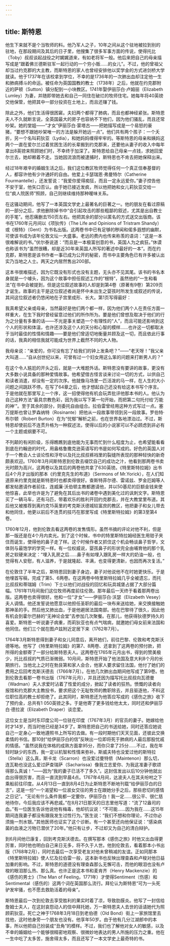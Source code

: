 ```yaml
---
---
---
```

title: 斯特恩
---




他生下来就不是个当牧师的料。他乃军人之子，10年之间从这个驻地被拉到别的驻地，在那段期间及其后的日子里，他搜集了很多军事方面的传说，使得托比（Toby）叔叔谈起战役之时娓娓道来，有如老将军一般。他后来把自己的母亲描写成是“跟着佛兰德斯驻军一起行动的一个穷小贩……的女儿”。不过，他的曾祖父却当过约克郡的大主教，而斯特恩的家人也曾经安排他以奖学金的方式进剑桥大学就读。他于1737年在该校拿到学位，不幸的是1736年的一次肺出血却注定他一生和肺病搏斗的命运。被任命为英国国教的教士（1738年）之后，他就在约克郡附近的萨顿（Sutton）镇分配到一小块教区。1741年娶伊丽莎白·卢姆丽（Elizabeth Lumley）为妻，并随即带她去和自己一同住在破烂的牧师住宅。她每年将40英镑交他保管，他把其中一部分投资在土地上，而且还赚了钱。

除此之外，他们生活得很困窘。夫妇两个都得了肺病，而且也都神经紧张。斯特恩夫人不久就断言说，全英国最大的房子也容纳不下他们，因为他们骚乱，而且还常吵架。她的堂姐——“才女”伊丽莎白·蒙塔古——把她描写成是一个易怒的豪猪，“要想不跟她吵架唯一的方法是躲开她远一点”。他们共有两个孩子：一个夭折，另一个名叫莉狄亚（Lydia），和她妈妈缠得牢牢的。等斯特恩的母亲和姨妈这两个一直在爱尔兰过着贫困生活的长辈搬到约克郡来，还要他从妻子的收入中每年拿出8英镑来照顾她们时，不幸终于加深了。斯特恩给自己母亲一点钱，求她回爱尔兰去，她却赖着不走。当她因流浪而被逮捕时，斯特恩也不肯去把她保释出来。

经过18年艰辛的婚姻生活之后，我们这位教区牧师觉得任何一个真正信奉基督的人，都容许他有少许通奸的自由。他爱上卡瑟瑞恩·弗曼特尔（Catherine Fourmantelle），还发誓说：“我爱你爱得痴狂，而且一定永远爱你。”妻子控告他不安于室，他矢口否认。由于她已接近发疯，所以他把她和女儿莉狄亚交给一位“疯人院医师”照顾，自己则继续维持那种暧味关系。

在这骚动期间，他写了一本英国文学史上最著名的巨著之一。他的朋友在看过原稿的一部分之后，求他删除掉书中“会引起攻击的那些粗鄙的叙述，尤其是出自教士的手笔”。他忍痛删去150页左右。他把其余的部分以匿名的方式送交出版商。该书在1760年元月间以《项狄传》（The Life and Opinions of Tristram Shandy）或《根特》（Gent）为书名出版。这两卷书中已有足够的秽闻和偌多遐想的幽默，可使该书成为该年伦敦文坛一大盛事。老远的费内也传来称羡的语词：“这是一本很难解说的书。”伏尔泰说道：“而且是一本极富创意的书，英国人为之疯狂。”休谟也称该书为“虽然很糟，却是近30年来英国人所写的著述中最好的一本”。而在约克郡，斯特恩是该书作者一事已成为公开的秘密，而书中主要角色已有许多被认出实乃当地之人士。两天之内居然售出200部。

这本书很难描述，因为它既没有形式也没有主题，无头亦不见其尾。该书的书名本身就是一个噱头，因为这个故事中担任叙述工作的“根特”，虽然他的“一生和看法”在书中会被提到，但是这位叙述故事的人却是到第4卷（原著有9卷）第209页才诞生。故事的主干是这位叙述者尚是怀中未出生之婴孩时所发生或叙述的传说，其间这位叙述者仍悠闲地在子宫里成形、长大。第1页写得最好：

我真希望父亲或母亲，当然最好是他们两个都一样，因为他们两个人在责任方面一样重大，在生下我时曾经留意过他们的所作所为。要是他们曾想及取决于他们的行为之分量有多重的话——不光是事关塑造一个有理性的“人”，而且可能还影响到这个人的形状和体温，也许还涉及这个人的天分和心智的模样……也许这一切都取决于当时最佳的性情和情趣——要是他们曾适切地衡量并顾及这一切，而且依此行事的话，我真的相信我就可能成为世界上截然不同的大人物。

我母亲说：“亲爱的，你可没有忘了给我们的钟上发条吧？”——“老天呀！”我父亲大叫道……“自从创世纪以来，可曾有过一个妇女用这么笨的问题来打断男人的？”



在这个令人尴尬的开头之后，就是一大堆题外话。斯特恩没有要讲的故事，更没有大多数小说具备的那种爱情故事。他希望借古怪言谈来讨论一切的方式，以供自己和读者消遣，却没有一定的次序。他就像马场里一匹活泼的马一样，在人生的大小问题之间跳跃不停。在写了64章之后，他才想起自己还没有给这本书写个序言。于是他就在那里写上一个序，这一招使得他有机会玩弄批评他那本书的人。他认为自己这种方法“最具宗教色彩，因为我以写下第一句开始，而把第二句托付给‘万能的神’”。至于其余的部分，则委托自由组合。拉伯雷曾经用这种方式写过一点。塞万提斯也曾让罗森纳特（Rosinante）把他从一段故事带领到另一段故事。罗伯特·布尔顿（Robert Burton）在为“忧郁”解析之前，也在世界各地漂泊过。不过，斯特恩却使前后不连贯升格为一种叙述法，使得以后的小说家可以不必顾虑到非必有一个主题或纲要不可。

不列颠的有闲阶级，乐得瞧瞧到底他能为无事而忙到什么程度为止，也希望能看看到底在约翰逊的时代，用盎格鲁撒克逊英语写的书是如何写成的。好色的英国人对于一个教会人士谈论性和浮夸以及托比叔叔裤裆里的裂缝所表现的那种轻快的新奇颇表欢迎。1760年3月间斯特恩到伦敦去啜饮自己的成功之汁，他看到那两卷书卖光时颇为高兴，这两卷以及其后的两卷他共拿了630英镑。《特里斯特拉姆》出书后4个月才出版的那本《约里克先生的布道》（Sermons of Mr.Yorick），在人们知道原来约里克就是斯特恩时也都卖得很好。查斯特菲尔德、雷诺兹、罗金厄姆等人都发帖邀请作者前往，连威廉·沃伯顿主教都邀请他，并以50基尼的巨额金钱来使他惊喜，此举也许是为了避免在其后出书的诸卷中遇到美化过的讽刺文字。斯特恩买了一辆马车，还有马匹，带着欢乐的胜利开回约克郡去，并在大教堂里布道。其后他又被推荐到离约克15英里的考克斯沃德城较富庶的教区，他把妻子和女儿带去和他同住，他更以前后不连贯的技巧在那里写成《特里斯特拉姆》的第3至第4卷。

1760年12月，他到伦敦去看这两卷的发售情形。虽然书摘的评论对他不利，但是那一版还是在4个月内卖光。到了这个时候，书中的特里斯特拉姆经医生用钳子夹住而诞生，使得他的鼻子走了样。这个时候作者又抓住这个机会畅谈鼻子哲学，文体则与最饱学的学究一样。有一位权威说，婴孩鼻子的形状完全由哺育他的那个乳房之软硬来决定：“埋入乳房之后……鼻子有如埋入跟乳房一样大的奶油一般，也觉得有人安慰，有人滋养，于是就隆起、丰满，也变得更清新，也因而再次复活。”

在伦敦住了半年之后，斯特恩回到妻子身边，妻子对他说他不在时她更快乐。于是他埋首写稿，完成了第5、6两卷。在这两卷中特里斯特拉姆几乎全被遗忘，而托比叔叔和蒂瑞姆（Trim）下士以他们对战役的回忆和玩具城堡占据了大部分篇幅。1761年11月间我们这位牧师再度前往伦敦。那年最后一天终于看着那两卷出版。这两卷也卖得很好。他和一位“才女”——伊丽莎白·沃瑟（Elizabeth Vesey）夫人调情。他还发誓说他愿意以他担任圣职的最后一块布来送给她，来交换接触她那神圣的手。然后他又肺出血，于是他避居法国南部。他在巴黎待了很久，因此他有机会到霍尔巴赫的“无神论会堂”去参加几次聚餐。在那儿，他获得狄德罗持久的喜爱。斯特恩一听说妻子病重，而莉狄亚也有点气喘病，就邀她们母女前来法国和他同住。他们三个就在图卢兹附近定居下来（1762年7月）。

1764年3月斯特恩得到妻子和女儿同意后，离开她们，前往巴黎、伦敦和考克斯沃德等地。他写了《特里斯特拉姆》的第7、8两卷、还拿到了这两卷的预付款，把所得的金额寄了一部分给斯特恩夫人。这两卷在1765年元月出书，得到的赞美极少，托比叔叔的气质已渐微弱。10月间，斯特恩开始了他法国及意大利8个月的长期旅行。当他北上之时在勃艮第和家人会合，他家人要求留住法国，他付了她们的费用之后回考克斯沃德去（1766年7月）。在他几次肺出血期间他写成了第9卷。他到伦敦去看那一卷书出版（1767年元月），并且还因为描写托比叔叔向瓦德曼（Wadman）夫人求爱时沾着了性爱的成分，掀起了读者的狂热。愤慨的读者向报馆和约克郡大主教投书，要求把这个无耻牧师的教职除去，并且驱逐他，不料这位职位高的教士却拒绝了。此其同时，斯特恩还为他答应写成的《感伤之旅》收下了预约金，总共有1 050英镑之多。于是他寄了更多钱给他太太，同时还和伊丽莎白·德拉波（Elizabeth Draper）谈恋爱。

这位女士是当时东印度公司一位驻在印度（1767年3月）的官员的妻子。她嫁给他时才14岁，而当时他已经是34岁了。斯特恩把自己的书送给她，同时还答应她说自己一定身心一致地遵照书上所写的去做。有一段时期他们天天见面，还彼此交换柔情的书信。那10封“给伊丽莎白的信”反映出一位即将死于肺病的人最后那股忧戚的情感。“虽然说我在体格的成熟方面拿95分，而你只拿了25分……不过，我在年轻时缺少的东西，我一定以机智和性情来弥补。斯威夫特也没爱过他的斯特拉（Stella）这么真，斯卡龙（Scarron）也没爱过曼特侬（Maintenon）那么切，连瓦勒也没这么爱过萨查瑞萨（Sacharissa）像我立志爱你、为我这准妻子歌颂得那么真诚！”——因为“我的妻子已活不了多久”。这封信发出以后10分钟他就出血出得很厉害，而且一直流到早晨4点。1767年4月间，达波夫人在其夫吩咐之下乘船前往印度。从4月13日一直到8月4日为止斯特恩不断地刊载“给伊丽莎白的日志”，这是一份“一个渴望和一位淑女交往的男士在跟她分手之后，那些悲切的感情之日记”。“无论有什么条件我都一定要你，伊丽莎白！我一定……很公平、很仁慈地待你，今后我应该不再悲戚。”在8月21日那天的日志里他写道：“流了12盎司的血。”有一位医生告诉他说他有梅毒，他却抗议说：“不可能……因为我在……这15年期间连我妻子都没有跟我发生过性行为。”医生说：“我们不想和你理论，不过你必须施一剂水银。”其他医师也证实了这个诊断。有一个甚至还向他保证说：“感染病菌的血液之污物已潜伏了20年。”他只有让步，不过却又为自己的清白辩护。

到6月间他已康复，回到考克斯沃德去。在撰写那本《感伤之旅》时他又出血得更厉害，同时他也明白自己来日无多，将不久于人世。他到伦敦去，看着那本小书出版（1768年2月），同时去最后一次享受老友对他未曾稍减的友谊。正如同那本《特里斯特拉姆》使人忆及拉伯雷一般，这本新书也反映出理查森和卢梭对他日益加重的影响。不过，斯特恩的道德没有理查森那么无懈可击，而他的眼泪也没有卢梭的眼泪那么热、那么真。也许正是这本书和麦肯齐（Henry Mackenzie）的《感伤的男士》（The Man of Feeling，1771年）才使得Sentiment（伤感）和Sentimental（感伤的）这两个词在英国那么流行。拜伦认为斯特恩“可为一头死驴发牢骚，也不愿去救助活着的母亲”。

斯特恩最后一次到伦敦去享受胜利的果实时着了凉，导致肋膜炎。他写了一封信给詹姆士夫人，在这封哀怨动人的信中拜托她，万一斯特恩夫人去世的话请她代为照顾莉狄亚。死亡之神于1768年3月18日到老伯德（Old Bond）街上一家旅馆里去找他，这时他身旁一个朋友也没有。他享年50岁。由于他有几分江湖郎中的本事，所以他把自己扮装成“丑角”的模样。不过，我们也了解他对女人的敏感，以及不幸的婚姻给一个能够很精密地观察、很微妙地表达的男人所施的压力之重。他在一生中吃了太多苦，施舍得太多，而且还写了一本文学史上最奇特的书。